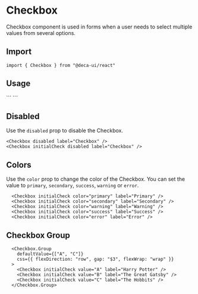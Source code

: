 
# Checkbox
Checkbox component is used in forms when a user needs to select multiple values from several options.

## Import
```
import { Checkbox } from "@deca-ui/react"
```

## Usage
<ComponentWrapper>
  <Checkbox initialCheck label="Checkbox" />
</ComponentWrapper>
```
<Checkbox initialCheck label="Checkbox" />
```

## Disabled
Use the `disabled` prop to disable the Checkbox.
<ComponentWrapper>
  <Checkbox disabled label="Checkbox" />
  <Checkbox initialCheck disabled label="Checkbox" />
</ComponentWrapper>
```
<Checkbox disabled label="Checkbox" />
<Checkbox initialCheck disabled label="Checkbox" />
```

## Colors
Use the `color` prop to change the color of the Checkbox. You can set the value to `primary`, `secondary`, `success`, `warning` or `error`.
<ComponentWrapper>
  <Checkbox initialCheck color="primary" label="Primary" />
  <Checkbox initialCheck color="secondary" label="Secondary" />
  <Checkbox initialCheck color="success" label="Success" />
  <Checkbox initialCheck color="warning" label="Warning" />
  <Checkbox initialCheck color="error" label="Error" />
</ComponentWrapper>

```
  <Checkbox initialCheck color="primary" label="Primary" />
  <Checkbox initialCheck color="secondary" label="Secondary" />
  <Checkbox initialCheck color="warning" label="Warning" />
  <Checkbox initialCheck color="success" label="Success" />
  <Checkbox initialCheck color="error" label="Error" />
```

## Checkbox Group

<ComponentWrapper>
  <Checkbox.Group defaultValue={["A", "C"]} css={{ flexDirection: "row", gap: "$3", flexWrap: "wrap" }}>
    <Checkbox initialCheck value="A" label="Harry Potter" />
    <Checkbox initialCheck value="B" label="The Great Gatsby" />
    <Checkbox initialCheck value="C" label="The Hobbits" />
  </Checkbox.Group>
</ComponentWrapper>

```
  <Checkbox.Group
    defaultValue={["A", "C"]}
    css={{ flexDirection: "row", gap: "$3", flexWrap: "wrap" }}
  >
    <Checkbox initialCheck value="A" label="Harry Potter" />
    <Checkbox initialCheck value="B" label="The Great Gatsby" />
    <Checkbox initialCheck value="C" label="The Hobbits" />
  </Checkbox.Group>
```

